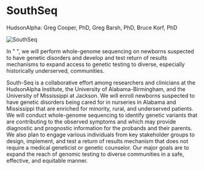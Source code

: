 
<BreadcrumbsProjects />

# SouthSeq

<Subheader>
  HudsonAlpha: Greg Cooper, PhD, Greg Barsh, PhD, Bruce Korf, PhD
</Subheader>

<Image
  alt="SouthSeq"
  src="/consortia/cser/projects/images/southseq.png"
  width={128}
/>

<p>
  In "<Link label="South-Seq" url="https://hudsonalpha.org/southseq/" />
  ", we will perform whole-genome sequencing on newborns suspected to have genetic
  disorders and develop and test return of results mechanisms to expand access to
  genetic testing to diverse, especially historically underserved, communities.
</p>

South-Seq is a collaborative effort among researchers and clinicians at the HudsonAlpha Institute, the University of Alabama-Birmingham, and the University of Mississippi at Jackson. We will enroll newborns suspected to have genetic disorders being cared for in nurseries in Alabama and Mississippi that are enriched for minority, rural, and underserved patients. We will conduct whole-genome sequencing to identify genetic variants that are contributing to the observed symptoms and which may provide diagnostic and prognostic information for the probands and their parents. We also plan to engage various individuals from key stakeholder groups to design, implement, and test a return of results mechanism that does not require a medical geneticist or genetic counselor. Our major goals are to expand the reach of genomic testing to diverse communities in a safe, effective, and equitable manner.

